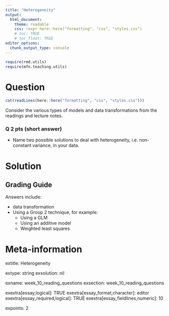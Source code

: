 ```yaml
---
title: "Heterogeneity"
output:  
  html_document:
    theme: readable
    css: !expr here::here("formatting", "css", "styles.css")
    # toc: TRUE
    # toc_float: TRUE
editor_options:
  chunk_output_type: console
---
```



```r
require(rmd.utils)
require(mfn.teaching.utils)

```



Question
========

```r
cat(readLines(here::here("formatting", "css", "styles.css")))
```


<div class="instructions">

Consider the various types of models and data transformations from the readings and lecture notes.

</div>


<div class="questions">

### Q 2 pts (short answer)

- Name two possible solutions to deal with heterogeneity, i.e. non-constant variance, in your data.

</div>



Solution
========

## Grading Guide

Answers include:

- data transformation
- Using a Group 2 technique, for example:
  - Using a GLM
  - Using an additive model
  - Weighted least squares


Meta-information
================

extitle: Heterogeneity

extype: string
exsolution: nil

exname: week_10_reading_questions
exsection: week_10_reading_questions

exextra[essay,logical]: TRUE
exextra[essay_format,character]: editor
exextra[essay_required,logical]: TRUE
exextra[essay_fieldlines,numeric]: 10

expoints: 2
